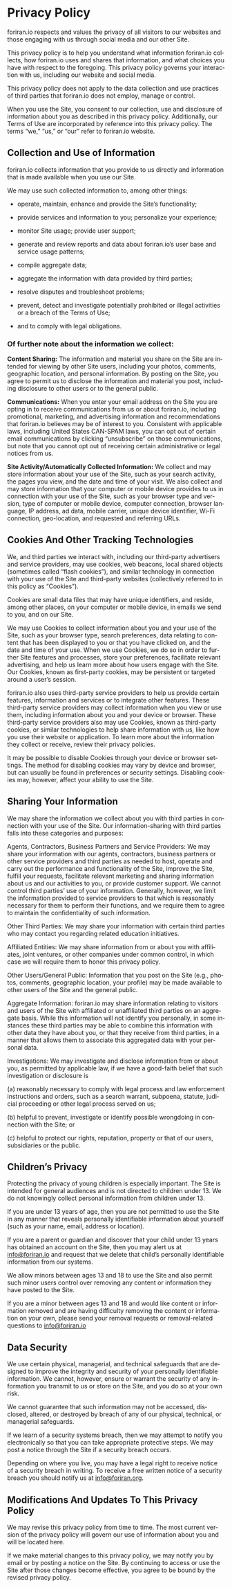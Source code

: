 <div dir="ltr" lang="en" style={{direction: "ltr"}} className='space-y-1.5em'>

<h1 style={{ textAlign: "center", fontWeight: "900" }}>Privacy Policy</h1>

foriran.io respects and values the privacy of all visitors to our websites and those engaging with us through social media and our other Site.

This privacy policy is to help you understand what information foriran.io collects, how foriran.io uses and shares that information, and what choices you have with respect to the foregoing. This privacy policy governs your interaction with us, including our website and social media.

This privacy policy does not apply to the data collection and use practices of third parties that foriran.io does not employ, manage or control.

When you use the Site, you consent to our collection, use and disclosure of information about you as described in this privacy policy. Additionally, our Terms of Use are incorporated by reference into this privacy policy. The terms “we,” “us,” or “our” refer to foriran.io website.

## Collection and Use of Information

foriran.io collects information that you provide to us directly and information that is made available when you use our Site.

We may use such collected information to, among other things:

- operate, maintain, enhance and provide the Site’s functionality;
- provide services and information to you; personalize your experience;

- monitor Site usage; provide user support;

- generate and review reports and data about foriran.io’s user base and service usage patterns;

- compile aggregate data;

- aggregate the information with data provided by third parties;

- resolve disputes and troubleshoot problems;

- prevent, detect and investigate potentially prohibited or illegal activities or a breach of the Terms of Use;

- and to comply with legal obligations.

### Of further note about the information we collect:

**Content Sharing:** The information and material you share on the Site are intended for viewing by other Site users, including your photos, comments, geographic location, and personal information. By posting on the Site, you agree to permit us to disclose the information and material you post, including disclosure to other users or to the general public.

**Communications:** When you enter your email address on the Site you are opting in to receive communications from us or about foriran.io, including promotional, marketing, and advertising information and recommendations that foriran.io believes may be of interest to you. Consistent with applicable laws, including United States CAN-SPAM laws, you can opt out of certain email communications by clicking “unsubscribe” on those communications, but note that you cannot opt out of receiving certain administrative or legal notices from us.

**Site Activity/Automatically Collected Information:** We collect and may store information about your use of the Site, such as your search activity, the pages you view, and the date and time of your visit. We also collect and may store information that your computer or mobile device provides to us in connection with your use of the Site, such as your browser type and version, type of computer or mobile device, computer connection, browser language, IP address, ad data, mobile carrier, unique device identifier, Wi-Fi connection, geo-location, and requested and referring URLs.

## Cookies And Other Tracking Technologies

We, and third parties we interact with, including our third-party advertisers and service providers, may use cookies, web beacons, local shared objects (sometimes called “flash cookies”), and similar technology in connection with your use of the Site and third-party websites (collectively referred to in this policy as “Cookies”).

Cookies are small data files that may have unique identifiers, and reside, among other places, on your computer or mobile device, in emails we send to you, and on our Site.

We may use Cookies to collect information about you and your use of the Site, such as your browser type, search preferences, data relating to content that has been displayed to you or that you have clicked on, and the date and time of your use. When we use Cookies, we do so in order to further Site features and processes, store your preferences, facilitate relevant advertising, and help us learn more about how users engage with the Site. Our Cookies, known as first-party cookies, may be persistent or targeted around a user’s session.

foriran.io also uses third-party service providers to help us provide certain features, information and services or to integrate other features. These third-party service providers may collect information when you view or use them, including information about you and your device or browser. These third-party service providers also may use Cookies, known as third-party cookies, or similar technologies to help share information with us, like how you use their website or application. To learn more about the information they collect or receive, review their privacy policies.

It may be possible to disable Cookies through your device or browser settings. The method for disabling cookies may vary by device and browser, but can usually be found in preferences or security settings. Disabling cookies may, however, affect your ability to use the Site.

## Sharing Your Information

We may share the information we collect about you with third parties in connection with your use of the Site. Our information-sharing with third parties falls into these categories and purposes:

Agents, Contractors, Business Partners and Service Providers: We may share your information with our agents, contractors, business partners or other service providers and third parties as needed to host, operate and carry out the performance and functionality of the Site, improve the Site, fulfill your requests, facilitate relevant marketing and sharing information about us and our activities to you, or provide customer support. We cannot control third parties’ use of your information. Generally, however, we limit the information provided to service providers to that which is reasonably necessary for them to perform their functions, and we require them to agree to maintain the confidentiality of such information.

Other Third Parties: We may share your information with certain third parties who may contact you regarding related education initiatives.

Affiliated Entities: We may share information from or about you with affiliates, joint ventures, or other companies under common control, in which case we will require them to honor this privacy policy.

Other Users/General Public: Information that you post on the Site (e.g., photos, comments, geographic location, your profile) may be made available to other users of the Site and the general public.

Aggregate Information: foriran.io may share information relating to visitors and users of the Site with affiliated or unaffiliated third parties on an aggregate basis. While this information will not identify you personally, in some instances these third parties may be able to combine this information with other data they have about you, or that they receive from third parties, in a manner that allows them to associate this aggregated data with your personal data.

Investigations: We may investigate and disclose information from or about you, as permitted by applicable law, if we have a good-faith belief that such investigation or disclosure is

(a) reasonably necessary to comply with legal process and law enforcement instructions and orders, such as a search warrant, subpoena, statute, judicial proceeding or other legal process served on us;

(b) helpful to prevent, investigate or identify possible wrongdoing in connection with the Site; or

(c) helpful to protect our rights, reputation, property or that of our users, subsidiaries or the public.

## Children’s Privacy

Protecting the privacy of young children is especially important. The Site is intended for general audiences and is not directed to children under 13. We do not knowingly collect personal information from children under 13.

If you are under 13 years of age, then you are not permitted to use the Site in any manner that reveals personally identifiable information about yourself (such as your name, email, address or location).

If you are a parent or guardian and discover that your child under 13 years has obtained an account on the Site, then you may alert us at info@foriran.io and request that we delete that child’s personally identifiable information from our systems.

We allow minors between ages 13 and 18 to use the Site and also permit such minor users control over removing any content or information they have posted to the Site.

If you are a minor between ages 13 and 18 and would like content or information removed and are having difficulty removing the content or information on your own, please send your removal requests or removal-related questions to info@foriran.io

## Data Security

We use certain physical, managerial, and technical safeguards that are designed to improve the integrity and security of your personally identifiable information. We cannot, however, ensure or warrant the security of any information you transmit to us or store on the Site, and you do so at your own risk.

We cannot guarantee that such information may not be accessed, disclosed, altered, or destroyed by breach of any of our physical, technical, or managerial safeguards.

If we learn of a security systems breach, then we may attempt to notify you electronically so that you can take appropriate protective steps. We may post a notice through the Site if a security breach occurs.

Depending on where you live, you may have a legal right to receive notice of a security breach in writing. To receive a free written notice of a security breach you should notify us at info@foriran.org.

## Modifications And Updates To This Privacy Policy

We may revise this privacy policy from time to time. The most current version of the privacy policy will govern our use of information about you and will be located here.

If we make material changes to this privacy policy, we may notify you by email or by posting a notice on the Site. By continuing to access or use the Site after those changes become effective, you agree to be bound by the revised privacy policy.

</div>
